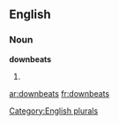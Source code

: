 
==English==

===Noun===
'''downbeats'''

# {{plural of|[[downbeat]]}}

[[Category:English plurals]]

[[ar:downbeats]]
[[fr:downbeats]]